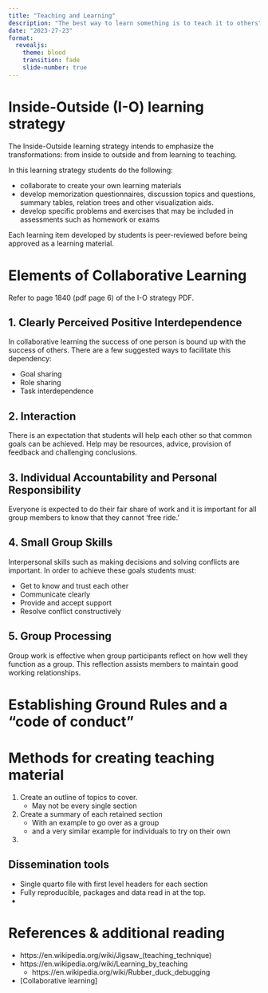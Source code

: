 ```yaml
---
title: "Teaching and Learning"
description: "The best way to learn something is to teach it to others"
date: "2023-27-23"
format: 
  revealjs:
    theme: blood
    transition: fade
    slide-number: true
---
```



# Inside-Outside (I-O) learning strategy

::: {.callout-note appearance="minimal"}
The Inside-Outside learning strategy intends to emphasize the transformations: from inside to outside and from learning to teaching.
:::

In this learning strategy students do the following: 

* collaborate to create your own learning materials
* develop memorization questionnaires, discussion topics and questions, summary tables, relation trees and other visualization aids.
* develop specific problems and exercises that may be included in assessments such as homework or exams 

Each learning item developed by students is peer-reviewed before
being approved as a learning material.


# Elements of Collaborative Learning
Refer to page 1840 (pdf page 6) of the I-O strategy PDF. 

## 1. Clearly Perceived Positive Interdependence
In collaborative learning the success of one person is bound up with the success of others. There are a few suggested ways to facilitate this dependency: 

* Goal sharing
* Role sharing
* Task interdependence


## 2. Interaction

There is an expectation that students will help each other so that common goals can be achieved. Help may be resources, advice, provision of feedback and challenging conclusions. 

## 3. Individual Accountability and Personal Responsibility

Everyone is expected to do their fair share of work and it is important for all group members to know that they cannot 'free ride.'

## 4. Small Group Skills 

Interpersonal skills such as making decisions and solving conflicts are important. In order to achieve these goals students must:

* Get to know and trust each other
* Communicate clearly
* Provide and accept support
* Resolve conflict constructively

## 5. Group Processing

Group work is effective when group participants reflect on how well they function as a group. This reflection assists members to maintain good working relationships.


# Establishing Ground Rules and a "code of conduct"


# Methods for creating teaching material

1. Create an outline of topics to cover.
    - May not be every single section
2. Create a summary of each retained section
    - With an example to go over as a group
    - and a very similar example for individuals to try on their own
3.

## Dissemination tools

* Single quarto file with first level headers for each section
* Fully reproducible, packages and data read in at the top. 
* 




# References & additional reading

* https://en.wikipedia.org/wiki/Jigsaw_(teaching_technique)
* https://en.wikipedia.org/wiki/Learning_by_teaching
    * https://en.wikipedia.org/wiki/Rubber_duck_debugging
* [Collaborative learning]
